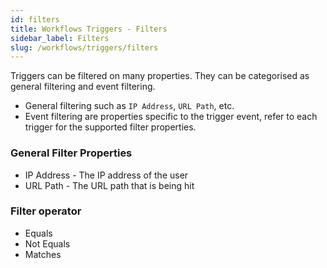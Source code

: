 ```yaml
---
id: filters
title: Workflows Triggers - Filters
sidebar_label: Filters
slug: /workflows/triggers/filters
---
```


Triggers can be filtered on many properties. They can be categorised as general filtering and event filtering.

- General filtering such as `IP Address`, `URL Path`, etc.
- Event filtering are properties specific to the trigger event, refer to each trigger for the supported filter properties.

### General Filter Properties

- IP Address - The IP address of the user
- URL Path - The URL path that is being hit

### Filter operator

- Equals
- Not Equals
- Matches
